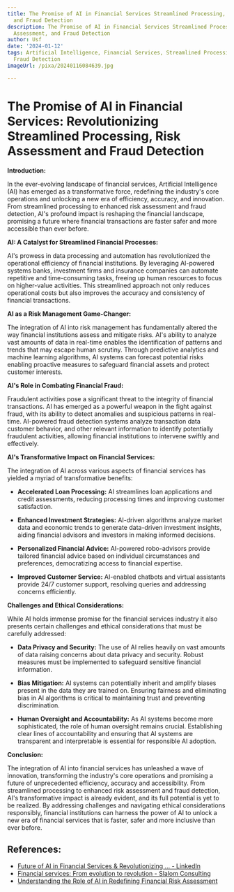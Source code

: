 ```yaml
---
title: The Promise of AI in Financial Services Streamlined Processing, Risk Assessment,
  and Fraud Detection
description: The Promise of AI in Financial Services Streamlined Processing, Risk
  Assessment, and Fraud Detection
author: Usf
date: '2024-01-12'
tags: Artificial Intelligence, Financial Services, Streamlined Processing, Risk Assessment,
  Fraud Detection
imageUrl: /pixa/20240116084639.jpg

---
```

# The Promise of AI in Financial Services: Revolutionizing Streamlined Processing, Risk Assessment  and  Fraud Detection

**Introduction:**

In the ever-evolving landscape of financial services, Artificial Intelligence (AI) has emerged as a transformative  force, redefining the industry's core operations and  unlocking a new era of efficiency, accuracy, and innovation. From streamlined processing to enhanced risk assessment and fraud detection, AI's profound impact is reshaping the financial landscape, promising a future where financial transactions are  faster  safer and  more accessible than ever before.

**AI: A Catalyst for Streamlined Financial Processes:**

AI's  prowess in data processing and automation has revolutionized  the operational efficiency  of financial  institutions.  By  leveraging AI-powered systems banks, investment firms  and insurance companies can automate repetitive and time-consuming tasks, freeing up human resources to focus on  higher-value activities. This streamlined approach not only reduces operational costs but also improves the accuracy and consistency of financial transactions.

**AI  as  a Risk Management Game-Changer:**

The  integration of AI into risk management has fundamentally altered the way financial institutions assess and mitigate risks. AI's ability to analyze vast amounts of data in real-time enables  the identification of patterns and trends that may escape human scrutiny. Through predictive analytics  and machine  learning algorithms, AI systems can  forecast potential risks enabling proactive measures to safeguard financial assets  and protect customer interests.

**AI's Role in Combating Financial Fraud:**

Fraudulent activities  pose a significant threat to the integrity of financial  transactions. AI  has emerged as a powerful weapon in the fight against fraud, with its ability to detect anomalies  and suspicious patterns in real-time. AI-powered fraud detection systems analyze transaction data customer behavior, and other relevant information to identify potentially fraudulent activities, allowing financial institutions to intervene swiftly and effectively.

**AI's Transformative Impact  on Financial Services:**

The integration  of  AI across various aspects of financial services has yielded  a myriad  of transformative benefits:

- **Accelerated Loan Processing:** AI streamlines loan applications and  credit assessments, reducing  processing times and improving customer satisfaction.

- **Enhanced Investment Strategies:** AI-driven algorithms analyze market data and  economic trends to  generate data-driven investment insights, aiding financial advisors and investors in making informed decisions.

- **Personalized Financial Advice:** AI-powered robo-advisors provide tailored financial advice based on individual  circumstances and preferences, democratizing access to financial expertise.

-  **Improved Customer Service:** AI-enabled chatbots and virtual assistants provide  24/7 customer support, resolving queries and addressing concerns efficiently.

**Challenges and Ethical Considerations:**

While AI holds immense promise for the  financial services industry it also presents certain challenges and ethical  considerations  that must be carefully addressed:

- **Data Privacy and Security:** The use of AI relies heavily on vast amounts of data raising concerns  about data  privacy and security. Robust  measures must be implemented to  safeguard sensitive financial information.

- **Bias Mitigation:** AI systems can potentially inherit and amplify biases present in the data they are trained on. Ensuring fairness and  eliminating bias in AI algorithms is critical to maintaining trust and  preventing discrimination.

- **Human Oversight and Accountability:** As  AI  systems become more sophisticated, the role of human  oversight  remains crucial. Establishing  clear lines of accountability and ensuring that AI systems are transparent and interpretable is essential  for responsible AI adoption.

**Conclusion:**

The integration of AI into financial services has unleashed a wave of innovation, transforming the industry's core operations and promising a future of unprecedented efficiency, accuracy and accessibility. From streamlined processing  to enhanced risk assessment and fraud detection, AI's transformative  impact is already evident, and its full potential is yet to be realized. By addressing challenges and navigating ethical  considerations responsibly, financial institutions can harness the power of AI to unlock a  new era of financial services that is faster, safer and more inclusive than ever before.

## References:
- [Future of AI in Financial Services & Revolutionizing ... - LinkedIn](https://www.linkedin.com/pulse/future-ai-financial-services-revolutionizing-ai-powered-jha)
- [Financial services: From evolution to revolution - Slalom Consulting](https://www.slalom.com/insight/financial-services-evolution-revolution)
- [Understanding the Role of AI in Redefining Financial Risk Assessment](https://www.flagright.com/post/understanding-the-role-of-ai-in-redefining-financial-risk-assessment)
